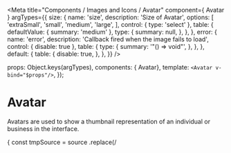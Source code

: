 
<Meta
  title="Components / Images and Icons / Avatar"
  component={ Avatar }
  argTypes={{
    size: {
      name: 'size',
      description: 'Size of Avatar',
      options: [
        'extraSmall',
        'small',
        'medium',
        'large',
      ],
      control: { type: 'select' },
      table: {
        defaultValue: {
          summary: 'medium'
        },
        type: {
          summary: null,
        },
      },
    },
    error: {
      name: 'error',
      description: 'Callback fired when the image fails to load',
      control: { disable: true },
      table: {
        type: {
          summary: '"() => void"',
        },
      },
    },
    default: {
      table: {
        disable: true,
      },
    },
  }}
/>

  props: Object.keys(argTypes),
  components: { Avatar},
  template: `<Avatar v-bind="$props"/>`,
});

# Avatar

Avatars are used to show a thumbnail representation of an individual or business in the interface.

<Canvas>
  <Story
    name="Avatar"
    height="60px"
    parameters={{
      docs: {
        transformSource: (source) => {
          const tmpSource = source
            .replace(/<template>/, '')
            .replace(/<\/template>/, '');
          return tmpSource;
        },
      },
    }}
  >
    {Template.bind({})}
  </Story>
</Canvas>

<ArgsTable story="Avatar" />
